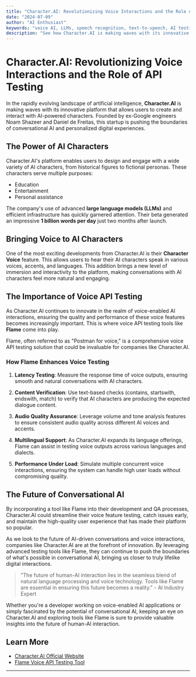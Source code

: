 ```yaml
---
title: "Character.AI: Revolutionizing Voice Interactions and the Role of API Testing"
date: "2024-07-09"
author: "AI Enthusiast"
keywords: "voice AI, LLMs, speech recognition, text-to-speech, AI testing, ai agents for entertainment, ai clones, voice ai bots for fun"
description: "See how Character.AI is making waves with its innovative platform that allows users to create and interact with AI-powered characters"
---
```


# Character.AI: Revolutionizing Voice Interactions and the Role of API Testing

In the rapidly evolving landscape of artificial intelligence, **Character.AI** is making waves with its innovative platform that allows users to create and interact with AI-powered characters. Founded by ex-Google engineers Noam Shazeer and Daniel de Freitas, this startup is pushing the boundaries of conversational AI and personalized digital experiences.

## The Power of AI Characters

Character.AI's platform enables users to design and engage with a wide variety of AI characters, from historical figures to fictional personas. These characters serve multiple purposes:

- Education
- Entertainment
- Personal assistance

The company's use of advanced **large language models (LLMs)** and efficient infrastructure has quickly garnered attention. Their beta generated an impressive **1 billion words per day** just two months after launch.

## Bringing Voice to AI Characters

One of the most exciting developments from Character.AI is their **Character Voice** feature. This allows users to hear their AI characters speak in various voices, accents, and languages. This addition brings a new level of immersion and interactivity to the platform, making conversations with AI characters feel more natural and engaging.

## The Importance of Voice API Testing

As Character.AI continues to innovate in the realm of voice-enabled AI interactions, ensuring the quality and performance of these voice features becomes increasingly important. This is where voice API testing tools like **Flame** come into play.

Flame, often referred to as "Postman for voice," is a comprehensive voice API testing solution that could be invaluable for companies like Character.AI.

### How Flame Enhances Voice Testing

1. **Latency Testing**: Measure the response time of voice outputs, ensuring smooth and natural conversations with AI characters.

2. **Content Verification**: Use text-based checks (contains, startswith, endswith, match) to verify that AI characters are producing the expected dialogue content.

3. **Audio Quality Assurance**: Leverage volume and tone analysis features to ensure consistent audio quality across different AI voices and accents.

4. **Multilingual Support**: As Character.AI expands its language offerings, Flame can assist in testing voice outputs across various languages and dialects.

5. **Performance Under Load**: Simulate multiple concurrent voice interactions, ensuring the system can handle high user loads without compromising quality.

## The Future of Conversational AI

By incorporating a tool like Flame into their development and QA processes, Character.AI could streamline their voice feature testing, catch issues early, and maintain the high-quality user experience that has made their platform so popular.

As we look to the future of AI-driven conversations and voice interactions, companies like Character.AI are at the forefront of innovation. By leveraging advanced testing tools like Flame, they can continue to push the boundaries of what's possible in conversational AI, bringing us closer to truly lifelike digital interactions.

> "The future of human-AI interaction lies in the seamless blend of natural language processing and voice technology. Tools like Flame are essential in ensuring this future becomes a reality." - AI Industry Expert

Whether you're a developer working on voice-enabled AI applications or simply fascinated by the potential of conversational AI, keeping an eye on Character.AI and exploring tools like Flame is sure to provide valuable insights into the future of human-AI interaction.

## Learn More

- [Character.AI Official Website](https://www.character.ai)
- [Flame Voice API Testing Tool](https://www.withflame.com)

---